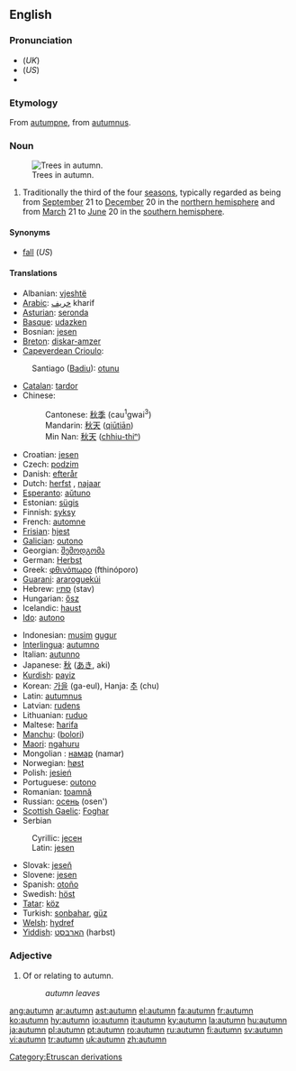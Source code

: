 ==English==
{{wikipedia}}
===Pronunciation===
*(''UK'') {{IPA|/ˈɒ.təm/}}
*(''US'') {{IPA|/ˈɔ.ɾə̆m/}}
*{{audio|en-us-autumn.ogg|Audio (US)}}

===Etymology===
From {{OF.}} [[autumpne]], from {{L.}} [[autumnus]].

===Noun===
{{en-noun}}
[[Image:Pidhoretsky Hrad-Park.jpg|thumb|right|Trees in autumn.]]
# Traditionally the third of the four [[season]]s, typically regarded as being from [[September]] 21 to [[December]] 20 in the [[northern hemisphere]] and from [[March]] 21 to [[June]] 20 in the [[southern hemisphere]].

====Synonyms====
*[[fall]] (''US'')

====Translations====
{{top}}
*Albanian: [[vjeshtë]]
*[[Arabic]]: [[خريف]] kharif
*[[Asturian]]: [[seronda]] {{f}}
*[[Basque]]: [[udazken]]
*Bosnian: [[jesen#Bosnian|jesen]] {{f}}
*[[Breton]]: [[diskar-amzer]] {{m}}
*[[Capeverdean Crioulo]]:
:Santiago ([[Badiu]]): [[otunu]]
*[[Catalan]]: [[tardor]] {{m}}
*Chinese:
*:Cantonese: [[秋季]] (cau<sup>1</sup>gwai<sup>3</sup>)
*:Mandarin: [[秋天]] ([[qiūtiān]])
*:Min Nan: [[秋天]] ([[chhiu-thiⁿ]])
*Croatian: [[jesen]]
*Czech: [[podzim]] {{m}}
*Danish: [[efterår]]
*Dutch: [[herfst]] {{m}}, [[najaar]] {{n}}
*[[Esperanto]]: [[aŭtuno]]
*Estonian: [[sügis]]
*Finnish: [[syksy]]
*French: [[automne]] {{m}}
*[[Frisian]]: [[hjest]]
*[[Galician]]: [[outono]] {{m}}
*Georgian: [[შემოდგომა]]
*German: [[Herbst]] {{m}}
*Greek: [[φθινόπωρο]] (fthinóporo) {{n}}
*[[Guarani]]: [[araroguekúi]]
*Hebrew: [[סתיו]] (stav)
*Hungarian: [[ősz]]
*Icelandic: [[haust]] {{n}}
*[[Ido]]: [[autono]]
{{mid}}
*Indonesian: [[musim]] [[gugur]]
*[[Interlingua]]: [[autumno]]
*Italian: [[autunno]] {{m}}
*Japanese: [[秋]] ([[あき]], aki)
*[[Kurdish]]: [[payiz]] {{f}}
*Korean: [[가을]] (ga-eul), Hanja: [[추]] (chu)
*Latin: [[autumnus]] {{m}}
*Latvian: [[rudens]] {{m}}
*Lithuanian: [[ruduo]] {{m}}
*Maltese: [[ħarifa]]
*[[Manchu]]: ([[bolori]])
*[[Maori]]: [[ngahuru]]
*Mongolian : [[намар]] (namar)
*Norwegian: [[høst]] {{m}}
*Polish: [[jesień]] {{f}}
*Portuguese: [[outono]] {{m}}
*Romanian: [[toamnă]] {{f}}
*Russian: [[осень]] (osen')
*[[Scottish Gaelic]]: [[Foghar]] {{m}}
*Serbian
:Cyrillic: [[јесен#Serbian|јесен]] {{f}}
:Latin: [[jesen#Serbian|jesen]] {{f}}
*Slovak: [[jeseň]] {{f}}
*Slovene: [[jesen]] {{f}}
*Spanish: [[otoño]] {{m}}
*Swedish: [[höst]]
*[[Tatar]]: [[köz]]
*Turkish: [[sonbahar]], [[güz]]
*[[Welsh]]: [[hydref]]
*[[Yiddish]]: [[האַרבּסט]] (harbst)
{{bottom}}

===Adjective===
{{en-adj|-}}

# Of or relating to autumn.
#:''autumn leaves''

[[Category:Etruscan derivations]]

[[ang:autumn]]
[[ar:autumn]]
[[ast:autumn]]
[[el:autumn]]
[[fa:autumn]]
[[fr:autumn]]
[[ko:autumn]]
[[hy:autumn]]
[[io:autumn]]
[[it:autumn]]
[[ky:autumn]]
[[la:autumn]]
[[hu:autumn]]
[[ja:autumn]]
[[pl:autumn]]
[[pt:autumn]]
[[ro:autumn]]
[[ru:autumn]]
[[fi:autumn]]
[[sv:autumn]]
[[vi:autumn]]
[[tr:autumn]]
[[uk:autumn]]
[[zh:autumn]]